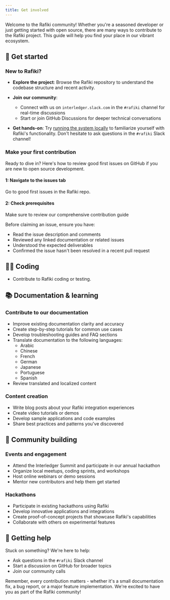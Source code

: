 ```yaml
---
title: Get involved
---
```



Welcome to the Rafiki community! Whether you're a seasoned developer or just getting started with open source, there are many ways to contribute to the Rafiki project. This guide will help you find your place in our vibrant ecosystem.

## 🚀 Get started

### New to Rafiki?

- **Explore the project**: Browse the <LinkOut href="https://github.com/interledger/rafiki">Rafiki repository</LinkOut> to understand the codebase structure and recent activity.

- **Join our community**:

  - Connect with us on <LinkOut href="https://communityinviter.com/apps/interledger/interledger-working-groups-slack">`interledger.slack.com`</LinkOut> in the `#rafiki` channel for real-time discussions
  - Start or join <LinkOut href="https://github.com/interledger/rafiki/discussions">GitHub Discussions</LinkOut> for deeper technical conversations

- **Get hands-on**: Try [running the system locally](/integration/playground/overview) to familiarize yourself with Rafiki's functionality. Don't hesitate to ask questions in the `#rafiki` Slack channel!

### Make your first contribution

Ready to dive in? Here's how to review good first issues on GitHub if you are new to open source development.

#### 1: Navigate to the issues tab

Go to <LinkOut href="https://github.com/interledger/rafiki/issues?q=is%3Aissue+is%3Aopen+label%3A%22good+first+issue%22">good first issues</LinkOut> in the Rafiki repo.

#### 2: Check prerequisites

Make sure to review our comprehensive <LinkOut href="https://github.com/interledger/rafiki/blob/main/.github/contributing.md">contribution guide</LinkOut>

Before claiming an issue, ensure you have:

- Read the issue description and comments
- Reviewed any linked documentation or related issues
- Understood the expected deliverables
- Confirmed the issue hasn't been resolved in a recent pull request

## 👨‍💻 Coding

- <LinkOut href='https://github.com/interledger/rafiki'>Contribute</LinkOut> to Rafiki
  coding or testing.

## 📚 Documentation & learning

### Contribute to our documentation

- Improve existing documentation clarity and accuracy
- Create step-by-step tutorials for common use cases
- Develop troubleshooting guides and FAQ sections
- Translate documentation to the following languages:
  - Arabic
  - Chinese
  - French
  - German
  - Japanese
  - Portuguese
  - Spanish
- Review translated and localized content

### Content creation

- Write blog posts about your Rafiki integration experiences
- Create video tutorials or demos
- Develop sample applications and code examples
- Share best practices and patterns you've discovered

## 🌟 Community building

### Events and engagement

- Attend the <LinkOut href="https://interledger.org/summit">Interledger Summit</LinkOut> and participate in our annual hackathon
- Organize local meetups, coding sprints, and workshops
- Host online webinars or demo sessions
- Mentor new contributors and help them get started

### Hackathons

- Participate in existing hackathons using Rafiki
- Develop innovative applications and integrations
- Create proof-of-concept projects that showcase Rafiki's capabilities
- Collaborate with others on experimental features

## 🤝 Getting help

Stuck on something? We're here to help:

- Ask questions in the `#rafiki` Slack channel
- Start a discussion on GitHub for broader topics
- Join our <LinkOut href="https://calendar.google.com/calendar/event?action=TEMPLATE&amp;tmeid=Z2trYXZsaG1hNWJxZGptbXRzdTlna2p0NXRfMjAyNTA3MDhUMTQzMDAwWiBtb2hhbW1lZEBpbnRlcmxlZGdlci5vcmc&amp;tmsrc=mohammed%40interledger.org&amp;scp=ALL">community calls</LinkOut>

Remember, every contribution matters - whether it's a small documentation fix, a bug report, or a major feature implementation. We're excited to have you as part of the Rafiki community!
